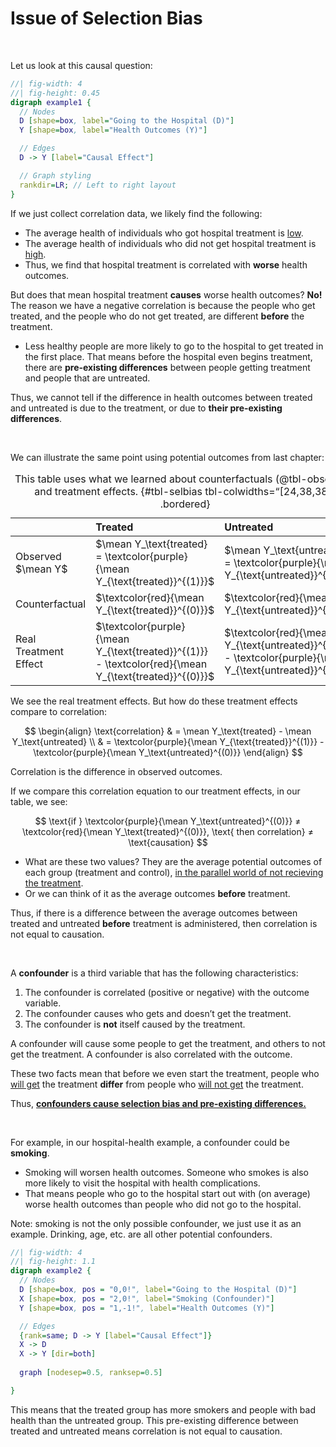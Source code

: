 # Issue of Selection Bias

<br />

Let us look at this causal question:

::: center-graph
```dot
//| fig-width: 4
//| fig-height: 0.45
digraph example1 {
  // Nodes
  D [shape=box, label="Going to the Hospital (D)"]
  Y [shape=box, label="Health Outcomes (Y)"]

  // Edges
  D -> Y [label="Causal Effect"]

  // Graph styling
  rankdir=LR; // Left to right layout
}
```
:::

If we just collect correlation data, we likely find the following:

-   The average health of individuals who got hospital treatment is [low]{.underline}.
-   The average health of individuals who did not get hospital treatment is [high]{.underline}.
-   Thus, we find that hospital treatment is correlated with **worse** health outcomes.

But does that mean hospital treatment **causes** worse health outcomes? **No!** The reason we have a negative correlation is because the people who get treated, and the people who do not get treated, are different **before** the treatment.

-   Less healthy people are more likely to go to the hospital to get treated in the first place. That means before the hospital even begins treatment, there are **pre-existing differences** between people getting treatment and people that are untreated.

Thus, we cannot tell if the difference in health outcomes between treated and untreated is due to the treatment, or due to **their pre-existing differences**.

<br />

We can illustrate the same point using potential outcomes from last chapter:

|                       | Treated                                                                                                | Untreated                                                                                                  |
|:-----------------|:--------------------------|:--------------------------|
| Observed $\mean Y$    | $\mean Y_\text{treated} = \textcolor{purple}{\mean Y_{\text{treated}}^{(1)}}$                          | $\mean Y_\text{untreated} = \textcolor{purple}{\mean Y_{\text{untreated}}^{(0)}}$                          |
| Counterfactual        | $\textcolor{red}{\mean Y_{\text{treated}}^{(0)}}$                                                      | $\textcolor{red}{\mean Y_{\text{untreated}}^{(1)}}$                                                        |
| Real Treatment Effect | $\textcolor{purple}{\mean Y_{\text{treated}}^{(1)}} - \textcolor{red}{\mean Y_{\text{treated}}^{(0)}}$ | $\textcolor{red}{\mean Y_{\text{untreated}}^{(1)}} - \textcolor{purple}{\mean Y_{\text{untreated}}^{(0)}}$ |

: This table uses what we learned about counterfactuals (@tbl-observed) and treatment effects. {#tbl-selbias tbl-colwidths="\[24,38,38\]" .bordered}

We see the real treatment effects. But how do these treatment effects compare to correlation:

$$
\begin{align}
\text{correlation} & = \mean Y_\text{treated} - \mean Y_\text{untreated} \\
& = \textcolor{purple}{\mean Y_{\text{treated}}^{(1)}} - \textcolor{purple}{\mean Y_\text{untreated}^{(0)}}
\end{align}
$$

::: aside
Correlation is the difference in observed outcomes.
:::

If we compare this correlation equation to our treatment effects, in our table, we see:

$$
\text{if  } \textcolor{purple}{\mean Y_\text{untreated}^{(0)}} ≠ \textcolor{red}{\mean Y_\text{treated}^{(0)}}, \text{ then correlation} ≠ \text{causation}
$$

-   What are these two values? They are the average potential outcomes of each group (treatment and control), [in the parallel world of not recieving the treatment]{.underline}.
-   Or we can think of it as the average outcomes **before** treatment.

Thus, if there is a difference between the average outcomes between treated and untreated **before** treatment is administered, then correlation is not equal to causation.

<br />

A **confounder** is a third variable that has the following characteristics:

1.  The confounder is correlated (positive or negative) with the outcome variable.
2.  The confounder causes who gets and doesn't get the treatment.
3.  The confounder is **not** itself caused by the treatment.

A confounder will cause some people to get the treatment, and others to not get the treatment. A confounder is also correlated with the outcome.

These two facts mean that before we even start the treatment, people who [will get]{.underline} the treatment **differ** from people who [will not get]{.underline} the treatment.

Thus, [**confounders cause selection bias and pre-existing differences.**]{.underline}

<br />

For example, in our hospital-health example, a confounder could be **smoking**.

-   Smoking will worsen health outcomes. Someone who smokes is also more likely to visit the hospital with health complications.
-   That means people who go to the hospital start out with (on average) worse health outcomes than people who did not go to the hospital.

::: aside
Note: smoking is not the only possible confounder, we just use it as an example. Drinking, age, etc. are all other potential confounders.
:::

::: center-graph
```dot
//| fig-width: 4
//| fig-height: 1.1
digraph example2 {
  // Nodes
  D [shape=box, pos = "0,0!", label="Going to the Hospital (D)"]
  X [shape=box, pos = "2,0!", label="Smoking (Confounder)"]
  Y [shape=box, pos = "1,-1!", label="Health Outcomes (Y)"]

  // Edges
  {rank=same; D -> Y [label="Causal Effect"]}
  X -> D
  X -> Y [dir=both]
  
  graph [nodesep=0.5, ranksep=0.5]

}
```
:::

This means that the treated group has more smokers and people with bad health than the untreated group. This pre-existing difference between treated and untreated means correlation is not equal to causation.
